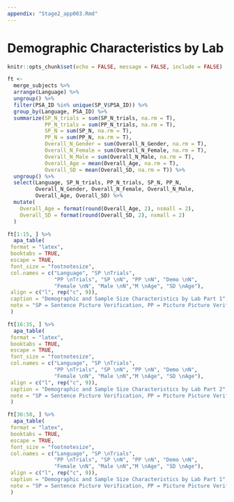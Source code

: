 ```yaml
---
appendix: "Stage2_app003.Rmd"
---
```


# Demographic Characteristics by Lab

```r
knitr::opts_chunk$set(echo = FALSE, message = FALSE, include = FALSE)
```

```r
ft <- 
  merge_subjects %>% 
  arrange(Language) %>% 
  ungroup() %>% 
  filter(PSA_ID %in% unique(SP_V$PSA_ID)) %>%
  group_by(Language, PSA_ID) %>% 
  summarize(SP_N_trials = sum(SP_N_trials, na.rm = T), 
            PP_N_trials = sum(PP_N_trials, na.rm = T), 
            SP_N = sum(SP_N, na.rm = T),
            PP_N = sum(PP_N, na.rm = T), 
            Overall_N_Gender = sum(Overall_N_Gender, na.rm = T), 
            Overall_N_Female = sum(Overall_N_Female, na.rm = T),
            Overall_N_Male = sum(Overall_N_Male, na.rm = T), 
            Overall_Age = mean(Overall_Age, na.rm = T), 
            Overall_SD = mean(Overall_SD, na.rm = T)) %>% 
  ungroup() %>% 
  select(Language, SP_N_trials, PP_N_trials, SP_N, PP_N, 
         Overall_N_Gender, Overall_N_Female, Overall_N_Male, 
         Overall_Age, Overall_SD) %>% 
  mutate(
    Overall_Age = format(round(Overall_Age, 2), nsmall = 2), 
    Overall_SD = format(round(Overall_SD, 2), nsmall = 2)
  )
```

```r
ft[1:15, ] %>% 
  apa_table(
 format = "latex",
 booktabs = TRUE,
 escape = TRUE,
 font_size = "footnotesize",
 col.names = c("Language", "SP \nTrials",
               "PP \nTrials", "SP \nN", "PP \nN", "Demo \nN",
               "Female \nN", "Male \nN","M \nAge", "SD \nAge"),
 align = c("l", rep("c", 9)),
 caption = "Demographic and Sample Size Characteristics by Lab Part 1",
 note = "SP = Sentence Picture Verification, PP = Picture Picture Verification. Sample sizes for demographics may be higher than the sample size for the this study, as participants could have only completed the bundled experiment. Additionally, not all entries could be unambigously matched by lab ID, and therefore, demographic sample sizes could also be less than data collected."
 ) 
```

\newpage

```r
ft[16:35, ] %>% 
  apa_table(
 format = "latex",
 booktabs = TRUE,
 escape = TRUE,
 font_size = "footnotesize",
 col.names = c("Language", "SP \nTrials",
               "PP \nTrials", "SP \nN", "PP \nN", "Demo \nN",
               "Female \nN", "Male \nN","M \nAge", "SD \nAge"),
 align = c("l", rep("c", 9)),
 caption = "Demographic and Sample Size Characteristics by Lab Part 2",
 note = "SP = Sentence Picture Verification, PP = Picture Picture Verification. Sample sizes for demographics may be higher than the sample size for the this study, as participants could have only completed the bundled experiment. Additionally, not all entries could be unambigously matched by lab ID, and therefore, demographic sample sizes could also be less than data collected."
 ) 
```

\newpage

```r
ft[36:50, ] %>% 
  apa_table(
 format = "latex",
 booktabs = TRUE,
 escape = TRUE,
 font_size = "footnotesize",
 col.names = c("Language", "SP \nTrials",
               "PP \nTrials", "SP \nN", "PP \nN", "Demo \nN",
               "Female \nN", "Male \nN","M \nAge", "SD \nAge"),
 align = c("l", rep("c", 9)),
 caption = "Demographic and Sample Size Characteristics by Lab Part 1",
 note = "SP = Sentence Picture Verification, PP = Picture Picture Verification. Sample sizes for demographics may be higher than the sample size for the this study, as participants could have only completed the bundled experiment. Additionally, not all entries could be unambigously matched by lab ID, and therefore, demographic sample sizes could also be less than data collected."
 ) 
```

